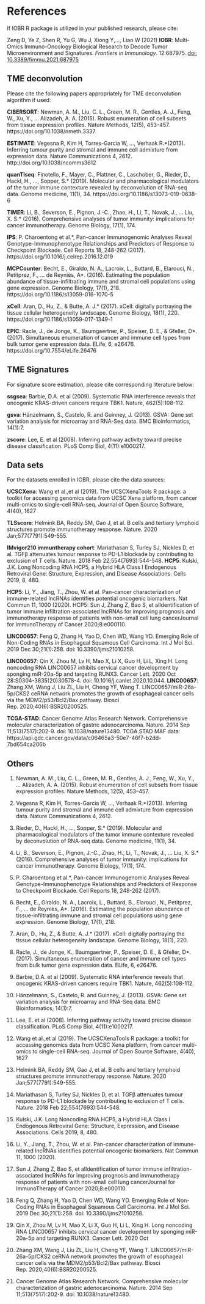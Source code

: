 # **References**

If IOBR R package is utilized in your published research, please cite:
   
Zeng D, Ye Z, Shen R, Yu G, Wu J, Xiong Y,..., Liao W (2021) **IOBR**: Multi-Omics Immuno-Oncology Biological Research to Decode Tumor Microenvironment and Signatures. *Frontiers in Immunology*. 12:687975. [doi: 10.3389/fimmu.2021.687975](https://www.frontiersin.org/articles/10.3389/fimmu.2021.687975/full)

## TME deconvolution
Please cite the following papers appropriately for TME deconvolution algorithm if used:

**CIBERSORT**: Newman, A. M., Liu, C. L., Green, M. R., Gentles, A. J., Feng, W., Xu, Y., … Alizadeh, A. A. (2015). Robust enumeration of cell subsets from tissue expression profiles. Nature Methods, 12(5), 453–457.  https://doi.org/10.1038/nmeth.3337

**ESTIMATE**: Vegesna R, Kim H, Torres-Garcia W, ..., Verhaak R.*(2013). Inferring tumour purity and stromal and immune cell admixture from expression data. Nature Communications 4, 2612. http://doi.org/10.1038/ncomms3612 

**quanTIseq**: Finotello, F., Mayer, C., Plattner, C., Laschober, G., Rieder, D., Hackl, H., ..., Sopper, S.* (2019). Molecular and pharmacological modulators of the tumor immune contexture revealed by deconvolution of RNA-seq data. Genome medicine, 11(1), 34. https://doi.org/10.1186/s13073-019-0638-6 

**TIMER**: Li, B., Severson, E., Pignon, J.-C., Zhao, H., Li, T., Novak, J., … Liu, X. S.* (2016). Comprehensive analyses of tumor immunity: implications for cancer immunotherapy. Genome Biology, 17(1), 174.     

**IPS**: P. Charoentong et al.*, Pan-cancer Immunogenomic Analyses Reveal Genotype-Immunophenotype Relationships and Predictors of Response to Checkpoint Blockade. Cell Reports 18, 248-262 (2017). https://doi.org/10.1016/j.celrep.2016.12.019 

**MCPCounter**: Becht, E., Giraldo, N. A., Lacroix, L., Buttard, B., Elarouci, N., Petitprez, F., … de Reyniès, A*. (2016). Estimating the population abundance of tissue-infiltrating immune and stromal cell populations using gene expression. Genome Biology, 17(1), 218. https://doi.org/10.1186/s13059-016-1070-5 

**xCell**: Aran, D., Hu, Z., & Butte, A. J.* (2017). xCell: digitally portraying the tissue cellular heterogeneity landscape. Genome Biology, 18(1), 220. https://doi.org/10.1186/s13059-017-1349-1 

**EPIC**: Racle, J., de Jonge, K., Baumgaertner, P., Speiser, D. E., & Gfeller, D*. (2017). Simultaneous enumeration of cancer and immune cell types from bulk tumor gene expression data. ELife, 6, e26476. https://doi.org/10.7554/eLife.26476 


## TME Signatures
For signature score estimation, please cite corresponding literature below:

**ssgsea**: Barbie, D.A. et al (2009). Systematic RNA interference reveals that oncogenic KRAS-driven cancers require TBK1. Nature, 462(5):108-112.

**gsva**: Hänzelmann, S., Castelo, R. and Guinney, J. (2013). GSVA: Gene set variation analysis for microarray and RNA-Seq data. BMC Bioinformatics, 14(1):7.

**zscore**: Lee, E. et al (2008). Inferring pathway activity toward precise disease classification. PLoS Comp Biol, 4(11):e1000217.
   

## Data sets
For the datasets enrolled in IOBR, please cite the data sources:

**UCSCXena**: Wang et al.,et al (2019). The UCSCXenaTools R package: a toolkit for accessing genomics data from UCSC Xena platform, from cancer multi-omics to single-cell RNA-seq. Journal of Open Source Software, 4(40), 1627 

**TLSscore**: Helmink BA, Reddy SM, Gao J, et al. B cells and tertiary lymphoid structures promote immunotherapy response. Nature. 2020 Jan;577(7791):549-555.  

**IMvigor210 immuntherapy cohort**: Mariathasan S, Turley SJ, Nickles D, et al. TGFβ attenuates tumour response to PD-L1 blockade by contributing to exclusion of T cells. Nature. 2018 Feb 22;554(7693):544-548. 
**HCP5**: Kulski, J.K. Long Noncoding RNA HCP5, a Hybrid HLA Class I Endogenous Retroviral Gene: Structure, Expression, and Disease Associations. Cells 2019, 8, 480.

**HCP5**: Li, Y., Jiang, T., Zhou, W. et al. Pan-cancer characterization of immune-related lncRNAs identifies potential oncogenic biomarkers. Nat Commun 11, 1000 (2020). 
HCP5: Sun J, Zhang Z, Bao S, et alIdentification of tumor immune infiltration-associated lncRNAs for improving prognosis and immunotherapy response of patients with non-small cell lung cancerJournal for ImmunoTherapy of Cancer 2020;8:e000110.

**LINC00657**: Feng Q, Zhang H, Yao D, Chen WD, Wang YD. Emerging Role of Non-Coding RNAs in Esophageal Squamous Cell Carcinoma. Int J Mol Sci. 2019 Dec 30;21(1):258. doi: 10.3390/ijms21010258. 

**LINC00657**: Qin X, Zhou M, Lv H, Mao X, Li X, Guo H, Li L, Xing H. Long noncoding RNA LINC00657 inhibits cervical cancer development by sponging miR-20a-5p and targeting RUNX3. Cancer Lett. 2020 Oct 28:S0304-3835(20)30578-4. doi: 10.1016/j.canlet.2020.10.044.
**LINC00657**: Zhang XM, Wang J, Liu ZL, Liu H, Cheng YF, Wang T. LINC00657/miR-26a-5p/CKS2 ceRNA network promotes the growth of esophageal cancer cells via the MDM2/p53/Bcl2/Bax pathway. Biosci Rep. 2020;40(6):BSR20200525.

**TCGA-STAD**: Cancer Genome Atlas Research Network. Comprehensive molecular characterization of gastric adenocarcinoma. Nature. 2014 Sep 11;513(7517):202-9. doi: 10.1038/nature13480.
TCGA.STAD MAF data: https://api.gdc.cancer.gov/data/c06465a3-50e7-46f7-b2dd-7bd654ca206b
   

## Others
1. Newman, A. M., Liu, C. L., Green, M. R., Gentles, A. J., Feng, W., Xu, Y., … Alizadeh, A. A. (2015). Robust enumeration of cell subsets from tissue expression profiles. Nature Methods, 12(5), 453–457. 

2. Vegesna R, Kim H, Torres-Garcia W, ..., Verhaak R.*(2013). Inferring tumour purity and stromal and immune cell admixture from expression data. Nature Communications 4, 2612.

3. Rieder, D., Hackl, H., ..., Sopper, S.* (2019). Molecular and pharmacological modulators of the tumor immune contexture revealed by deconvolution of RNA-seq data. Genome medicine, 11(1), 34. 

4. Li, B., Severson, E., Pignon, J.-C., Zhao, H., Li, T., Novak, J., … Liu, X. S.* (2016). Comprehensive analyses of tumor immunity: implications for cancer immunotherapy. Genome Biology, 17(1), 174.     

5. P. Charoentong et al.*, Pan-cancer Immunogenomic Analyses Reveal Genotype-Immunophenotype Relationships and Predictors of Response to Checkpoint Blockade. Cell Reports 18, 248-262 (2017).  

6. Becht, E., Giraldo, N. A., Lacroix, L., Buttard, B., Elarouci, N., Petitprez, F., … de Reyniès, A*. (2016). Estimating the population abundance of tissue-infiltrating immune and stromal cell populations using gene expression. Genome Biology, 17(1), 218.

7. Aran, D., Hu, Z., & Butte, A. J.* (2017). xCell: digitally portraying the tissue cellular heterogeneity landscape. Genome Biology, 18(1), 220. 

8. Racle, J., de Jonge, K., Baumgaertner, P., Speiser, D. E., & Gfeller, D*. (2017). Simultaneous enumeration of cancer and immune cell types from bulk tumor gene expression data. ELife, 6, e26476. 

9. Barbie, D.A. et al (2009). Systematic RNA interference reveals that oncogenic KRAS-driven cancers require TBK1. Nature, 462(5):108-112.

10. Hänzelmann, S., Castelo, R. and Guinney, J. (2013). GSVA: Gene set variation analysis for microarray and RNA-Seq data. BMC Bioinformatics, 14(1):7.

11. Lee, E. et al (2008). Inferring pathway activity toward precise disease classification. PLoS Comp Biol, 4(11):e1000217.

12. Wang et al.,et al (2019). The UCSCXenaTools R package: a toolkit for accessing genomics data from UCSC Xena platform, from cancer multi-omics to single-cell RNA-seq. Journal of Open Source Software, 4(40), 1627

13. Helmink BA, Reddy SM, Gao J, et al. B cells and tertiary lymphoid structures promote immunotherapy response. Nature. 2020 Jan;577(7791):549-555.  

14. Mariathasan S, Turley SJ, Nickles D, et al. TGFβ attenuates tumour response to PD-L1 blockade by contributing to exclusion of T cells. Nature. 2018 Feb 22;554(7693):544-548. 

15. Kulski, J.K. Long Noncoding RNA HCP5, a Hybrid HLA Class I Endogenous Retroviral Gene: Structure, Expression, and Disease Associations. Cells 2019, 8, 480.

16. Li, Y., Jiang, T., Zhou, W. et al. Pan-cancer characterization of immune-related lncRNAs identifies potential oncogenic biomarkers. Nat Commun 11, 1000 (2020). 

17. Sun J, Zhang Z, Bao S, et alIdentification of tumor immune infiltration-associated lncRNAs for improving prognosis and immunotherapy response of patients with non-small cell lung cancerJournal for ImmunoTherapy of Cancer 2020;8:e000110.

18. Feng Q, Zhang H, Yao D, Chen WD, Wang YD. Emerging Role of Non-Coding RNAs in Esophageal Squamous Cell Carcinoma. Int J Mol Sci. 2019 Dec 30;21(1):258. doi: 10.3390/ijms21010258. 

19. Qin X, Zhou M, Lv H, Mao X, Li X, Guo H, Li L, Xing H. Long noncoding RNA LINC00657 inhibits cervical cancer development by sponging miR-20a-5p and targeting RUNX3. Cancer Lett. 2020 Oct 

20. Zhang XM, Wang J, Liu ZL, Liu H, Cheng YF, Wang T. LINC00657/miR-26a-5p/CKS2 ceRNA network promotes the growth of esophageal cancer cells via the MDM2/p53/Bcl2/Bax pathway. Biosci Rep. 2020;40(6):BSR20200525.

21. Cancer Genome Atlas Research Network. Comprehensive molecular characterization of gastric adenocarcinoma. Nature. 2014 Sep 11;513(7517):202-9. doi: 10.1038/nature13480.


